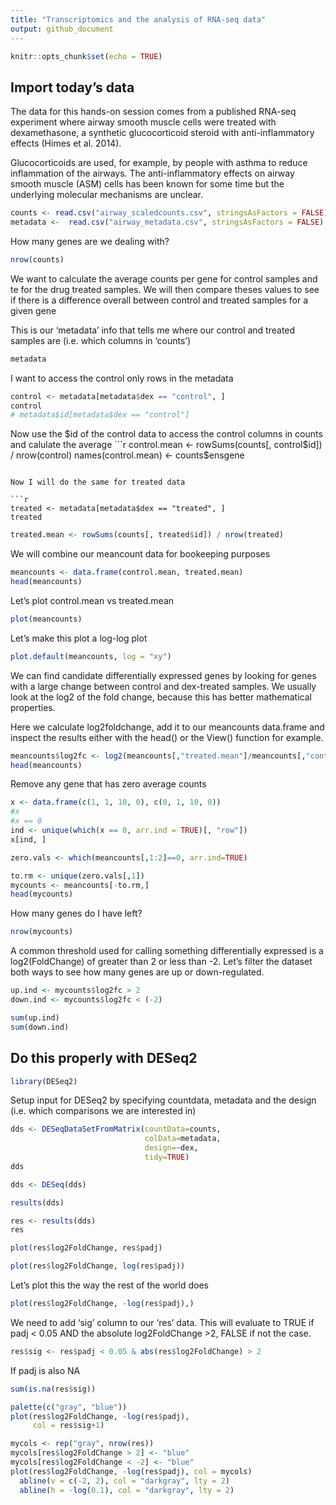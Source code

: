 ```yaml
---
title: "Transcriptomics and the analysis of RNA-seq data"
output: github_document
---
```


```r
knitr::opts_chunk$set(echo = TRUE)
```

## Import today's data

The data for this hands-on session comes from a published RNA-seq experiment where airway smooth muscle cells were treated with dexamethasone, a synthetic glucocorticoid steroid with anti-inflammatory effects (Himes et al. 2014).

Glucocorticoids are used, for example, by people with asthma to reduce inflammation of the airways. The anti-inflammatory effects on airway smooth muscle (ASM) cells has been known for some time but the underlying molecular mechanisms are unclear.

```r
counts <- read.csv("airway_scaledcounts.csv", stringsAsFactors = FALSE)
metadata <-  read.csv("airway_metadata.csv", stringsAsFactors = FALSE)
```

How many genes are we dealing with?

```r
nrow(counts)
```

We want to calculate the average counts per gene for control samples and te for the drug treated samples. We will then compare theses values to see if there is a difference overall between control and treated samples for a given gene

This is our 'metadata' info that tells me where our control and treated samples are (i.e. which columns in 'counts')

```r
metadata
```

I want to access the control only rows in the metadata

```r
control <- metadata[metadata$dex == "control", ]
control
# metadata$id[metadata$dex == "control"]
```

Now use the $id of the control data to access the control columns in counts and calulate the average
```r
control.mean <- rowSums(counts[, control$id]) / nrow(control)
names(control.mean) <- counts$ensgene
```

Now I will do the same for treated data

```r
treated <- metadata[metadata$dex == "treated", ]
treated
```

```r
treated.mean <- rowSums(counts[, treated$id]) / nrow(treated)
```

We will combine our meancount data for bookeeping purposes

```r
meancounts <- data.frame(control.mean, treated.mean)
head(meancounts)
```

Let's plot control.mean vs treated.mean

```r
plot(meancounts)
```

Let's make this plot a log-log plot

```r
plot.default(meancounts, log = "xy")
```

We can find candidate differentially expressed genes by looking for genes with a large change between control and dex-treated samples. We usually look at the log2 of the fold change, because this has better mathematical properties.

Here we calculate log2foldchange, add it to our meancounts data.frame and inspect the results either with the head() or the View() function for example.

```r
meancounts$log2fc <- log2(meancounts[,"treated.mean"]/meancounts[,"control.mean"])
head(meancounts)
```

Remove any gene that has zero average counts

```r
x <- data.frame(c(1, 1, 10, 0), c(0, 1, 10, 0))
#x
#x == 0
ind <- unique(which(x == 0, arr.ind = TRUE)[, "row"])
x[ind, ]
```


```r
zero.vals <- which(meancounts[,1:2]==0, arr.ind=TRUE)

to.rm <- unique(zero.vals[,1])
mycounts <- meancounts[-to.rm,]
head(mycounts)
```

How many genes do I have left?

```r
nrow(mycounts)
```

A common threshold used for calling something differentially expressed is a log2(FoldChange) of greater than 2 or less than -2. Let’s filter the dataset both ways to see how many genes are up or down-regulated.

```r
up.ind <- mycounts$log2fc > 2
down.ind <- mycounts$log2fc < (-2)
```

```r
sum(up.ind)
sum(down.ind)
```

## Do this properly with DESeq2

```r
library(DESeq2)

```

Setup input for DESeq2 by specifying countdata, metadata and the design (i.e. which comparisons we are interested in)

```r
dds <- DESeqDataSetFromMatrix(countData=counts, 
                              colData=metadata, 
                              design=~dex, 
                              tidy=TRUE)
dds
```

```r
dds <- DESeq(dds)
```

```r
results(dds)
```

```r
res <- results(dds)
res
```

```r
plot(res$log2FoldChange, res$padj)
```

```r
plot(res$log2FoldChange, log(res$padj))

```

Let's plot this the way the rest of the world does

```r
plot(res$log2FoldChange, -log(res$padj),)

```

We need to add 'sig' column to our 'res' data. This will evaluate to TRUE if padj < 0.05 AND the absolute log2FoldChange >2, FALSE if not the case.

```r
res$sig <- res$padj < 0.05 & abs(res$log2FoldChange) > 2
```

If padj is also NA

```r
sum(is.na(res$sig))
```

```r
palette(c("gray", "blue"))
plot(res$log2FoldChange, -log(res$padj),
     col = res$sig+1)

```

```r
mycols <- rep("gray", nrow(res))
mycols[res$log2FoldChange > 2] <- "blue"
mycols[res$log2FoldChange < -2] <- "blue"
plot(res$log2FoldChange, -log(res$padj), col = mycols)
  abline(v = c(-2, 2), col = "darkgray", lty = 2)
  abline(h = -log(0.1), col = "darkgray", lty = 2)
```










